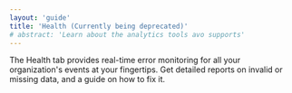 ```yaml
---
layout: 'guide'
title: 'Health (Currently being deprecated)'
# abstract: 'Learn about the analytics tools avo supports'
---
```



The Health tab provides real-time error monitoring for all your organization's events at your fingertips. Get detailed reports on invalid or missing data, and a guide on how to fix it.
